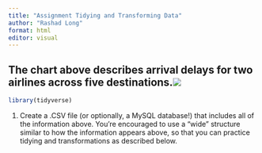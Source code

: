 ```yaml
---
title: "Assignment Tidying and Transforming Data"
author: "Rashad Long"
format: html
editor: visual
---
```


## The chart above describes arrival delays for two airlines across five destinations.![](images/clipboard-3958063356.png)


```r
library(tidyverse)
```

1.  Create a .CSV file (or optionally, a MySQL database!) that includes all of the information above. You’re encouraged to use a “wide” structure similar to how the information appears above, so that you can practice tidying and transformations as described below.

```
```